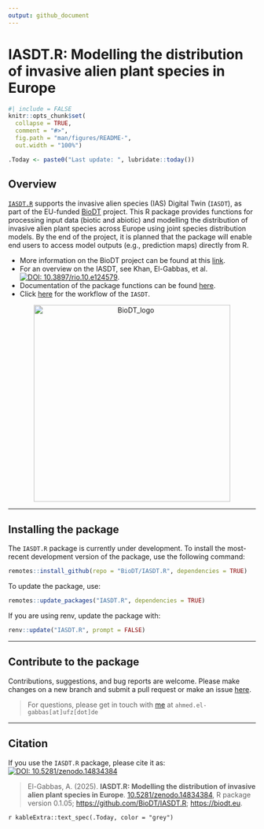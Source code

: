 ```yaml
---
output: github_document
---
```


# IASDT.R: Modelling the distribution of invasive alien plant species in Europe

```r
#| include = FALSE
knitr::opts_chunk$set(
  collapse = TRUE,
  comment = "#>",
  fig.path = "man/figures/README-",
  out.width = "100%")

.Today <- paste0("Last update: ", lubridate::today())
```

## Overview

[`IASDT.R`](https://biodt.github.io/IASDT.R) supports the invasive alien species (IAS) Digital Twin (`IASDT`), as part of the EU-funded
<a href="https://biodt.eu/" target="_blank">BioDT</a> project. This R package provides functions for processing input data (biotic and abiotic) and modelling the distribution of invasive alien plant species across Europe using joint species distribution models. By the end of the project, it is planned that the package will enable end users to access model outputs (e.g., prediction maps) directly from R.

- More information on the BioDT project can be found at this <a href="https://biodt.eu/" target="_blank">link</a>.
- For an overview on the IASDT, see Khan, El-Gabbas, et al. <a href="https://doi.org/10.3897/rio.10.e124579" target="_blank"><img src="https://img.shields.io/badge/DOI:-10.3897/rio.10.e124579-blue" alt="DOI: 10.3897/rio.10.e124579"/></a>.
- Documentation of the package functions can be found <a href="https://biodt.github.io/IASDT.R/reference/index.html" target="_blank">here</a>.
- Click <a href="https://github.com/BioDT/uc-ias-workflows">here</a> for the workflow of the `IASDT`.

<center><img src="https://git.ufz.de/uploads/-/system/group/avatar/4444/biodt.png" alt="BioDT_logo" width="400"> </center>

<hr>

## Installing the package

The `IASDT.R` package is currently under development. To install the most-recent development version of the package, use the following command:

```r
remotes::install_github(repo = "BioDT/IASDT.R", dependencies = TRUE)
```

To update the package, use:

```r
remotes::update_packages("IASDT.R", dependencies = TRUE)
```

If you are using renv, update the package with:

```r
renv::update("IASDT.R", prompt = FALSE)
```

<hr>

## Contribute to the package

Contributions, suggestions, and bug reports are welcome. Please make changes on a new branch and submit a pull request or make an issue [here](https://github.com/BioDT/IASDT.R/issues).

> For questions, please get in touch with [me](https://elgabbas.netlify.app/) at `ahmed.el-gabbas[at]ufz[dot]de`

<hr>

## Citation

If you use the `IASDT.R` package, please cite it as: <a href="https://doi.org/10.5281/zenodo.14834384" target="_blank"><img role="button" tabindex="0" id="modal-858828210-trigger" aria-controls="modal-858828210" aria-expanded="false" class="doi-modal-trigger block m-0" src="https://zenodo.org/badge/DOI/10.5281/zenodo.14834384.svg" alt="DOI: 10.5281/zenodo.14834384"/></a>

> El-Gabbas, A. (2025). **IASDT.R: Modelling the distribution of invasive alien plant species in Europe**. <a href="https://doi.org/10.5281/zenodo.14834384" target="_blank">10.5281/zenodo.14834384</a>, R package version 0.1.05; <a href="https://github.com/BioDT/IASDT.R" target="_blank">https://github.com/BioDT/IASDT.R</a>; <a href="https://biodt.eu" target="_blank">https://biodt.eu</a>.

`r kableExtra::text_spec(.Today, color = "grey")`
